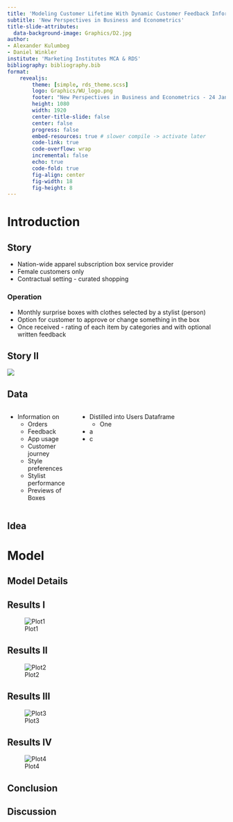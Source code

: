 ---
title: 'Modeling Customer Lifetime With Dynamic Customer Feedback Information'
subtitle: 'New Perspectives in Business and Econometrics'
title-slide-attributes: 
  data-background-image: Graphics/D2.jpg
author: 
- Alexander Kulumbeg
- Daniel Winkler
institute: 'Marketing Institutes MCA & RDS'
bibliography: bibliography.bib  
format: 
    revealjs:
        theme: [simple, rds_theme.scss]
        logo: Graphics/WU_logo.png
        footer: "New Perspectives in Business and Econometrics - 24 January 2023"
        height: 1080
        width: 1920
        center-title-slide: false
        center: false
        progress: false
        embed-resources: true # slower compile -> activate later
        code-link: true
        code-overflow: wrap
        incremental: false
        echo: true
        code-fold: true
        fig-align: center
        fig-width: 18
        fig-height: 8
---

# Introduction

## Story


- Nation-wide apparel subscription box service provider
- Female customers only
- Contractual setting - curated shopping

### Operation

- Monthly surprise boxes with clothes selected by a stylist (person)
- Option for customer to approve or change something in the box
- Once received - rating of each item by categories and with optional written feedback


## Story II

![](./Graphics/story.png)

## Data

:::: {.columns}

::: {.column width="30%"}

- Information on
    - Orders
    - Feedback
    - App usage
    - Customer journey
    - Style preferences
    - Stylist performance
    - Previews of Boxes
:::

::: {.column width="70%"}

- Distilled into Users Dataframe
    - One 
- a
- c

:::

::::




## Idea



# Model

## Model Details

## Results I


::: {#fig-div}

![Plot1](./Graphics/mod26_3D_4S_plot1-1.png)

:::


## Results II

::: {#fig-div}

![Plot2](./Graphics/mod26_3D_4S_plot2-1.png)

:::

## Results III

::: {#fig-div}

![Plot3](./Graphics/mod26_3D_4S_plot3-1.png)

:::

## Results IV

::: {#fig-div}

![Plot4](./Graphics/mod26_3D_4S_plot4-1.png)

:::

## Conclusion

## Discussion